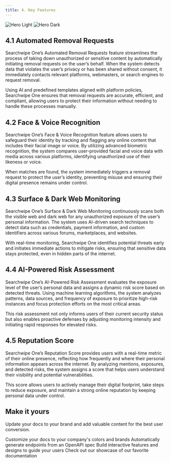 ```yaml
---
title: 4. Key Features
---
```


<img
  className="block dark:hidden"
  src="https://assets.tina.io/487a832a-c6a0-47e2-8e72-888bc4abc2f5/Frame_992.png"
  alt="Hero Light"
/>
<img
  className="hidden dark:block"
  src="https://assets.tina.io/487a832a-c6a0-47e2-8e72-888bc4abc2f5/Frame_992.png"
  alt="Hero Dark"
/>



##  4.1 Automated Removal Requests

Searchwipe One’s Automated Removal Requests feature streamlines the process of taking down unauthorized or sensitive content by automatically initiating removal requests on the user’s behalf. When the system detects data that violates the user’s privacy or has been shared without consent, it immediately contacts relevant platforms, webmasters, or search engines to request removal.

Using AI and predefined templates aligned with platform policies, Searchwipe One ensures that removal requests are accurate, efficient, and compliant, allowing users to protect their information without needing to handle these processes manually.



##  4.2 Face & Voice Recognition

Searchwipe One’s Face & Voice Recognition feature allows users to safeguard their identity by tracking and flagging any online content that includes their facial image or voice. By utilizing advanced biometric recognition, the system compares user-provided facial and voice data with media across various platforms, identifying unauthorized use of their likeness or voice.

When matches are found, the system immediately triggers a removal request to protect the user’s identity, preventing misuse and ensuring their digital presence remains under control.


##  4.3 Surface & Dark Web Monitoring

Searchwipe One’s Surface & Dark Web Monitoring continuously scans both the visible web and dark web for any unauthorized exposure of the user’s personal information. The system uses AI-driven search techniques to detect data such as credentials, payment information, and custom identifiers across various forums, marketplaces, and websites.

With real-time monitoring, Searchwipe One identifies potential threats early and initiates immediate actions to mitigate risks, ensuring that sensitive data stays protected, even in hidden parts of the internet.


##  4.4 AI-Powered Risk Assessment

Searchwipe One’s AI-Powered Risk Assessment evaluates the exposure level of the user’s personal data and assigns a dynamic risk score based on detected threats. Using machine learning algorithms, the system analyzes patterns, data sources, and frequency of exposure to prioritize high-risk instances and focus protection efforts on the most critical areas.

This risk assessment not only informs users of their current security status but also enables proactive defenses by adjusting monitoring intensity and initiating rapid responses for elevated risks.

##  4.5 Reputation Score

Searchwipe One’s Reputation Score provides users with a real-time metric of their online presence, reflecting how frequently and where their personal information appears across the internet. By analyzing mentions, exposures, and detected risks, the system assigns a score that helps users understand their visibility and potential vulnerabilities.

This score allows users to actively manage their digital footprint, take steps to reduce exposure, and maintain a strong online reputation by keeping personal data under control.






## Make it yours

Update your docs to your brand and add valuable content for the best user conversion.

<CardGroup cols={2}>
  <Card
    title="Customize Style"
    icon="palette"
    href="https://mintlify.com/docs/settings/global"
  >
    Customize your docs to your company's colors and brands
  </Card>
  <Card
    title="Reference APIs"
    icon="code"
    href="https://mintlify.com/docs/api-playground/openapi"
  >
    Automatically generate endpoints from an OpenAPI spec
  </Card>
  <Card
    title="Add Components"
    icon="screwdriver-wrench"
    href="https://mintlify.com/docs/components/accordion"
  >
    Build interactive features and designs to guide your users
  </Card>
  <Card
    title="Get Inspiration"
    icon="stars"
    href="https://mintlify.com/customers"
  >
    Check out our showcase of our favorite documentation
  </Card>
</CardGroup>
